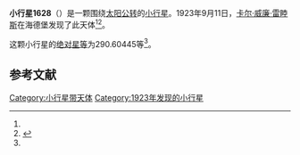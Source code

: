 {{Infobox planet
| bgcolour = #FFFFC0
| name = 1628 Strobel
| symbol = 
| image = 
| caption = 
| discovery = yes
| discovery_ref = 
| discoverer = [[卡尔·威廉·雷睦斯|卡尔·威廉·雷睦斯]]
| discovery_site = [[海德堡|海德堡]] 
| discovered = 1923年9月11日
| designations = yes
| mp_name = 
| named_after = 
| alt_names = 1923 OG/ 1926 GY / 1947 GC / 1949 QA2 / 1952 DV2 / 1957 CA / 1960 WH
| mp_category = [[主带小行星|主带小行星]]
| orbit_ref = <ref name="a">[http://ssd.jpl.nasa.gov/sbdb.cgi?sstr=1628 1628 Strobel] {{Wayback|url=http://ssd.jpl.nasa.gov/sbdb.cgi?sstr=1628 |date=20210826230653 }}，小行星數據庫瀏覽器（JPL Small-Body Database Browser）－[[美国国家航空航天局|美国国家航空航天局]]喷气推进实验室</ref>
| epoch = 2456400.5 (2013年4月18日更新)
| aphelion = {{convert|3.2171868|AU|km|3|abbr=on|lk=out}}
| perihelion = {{convert|2.8060046|AU|km|3|abbr=on}}
| semimajor = {{convert|3.0115957|AU|km|3|abbr=on}}
| eccentricity = 0.0682665
| period = 1908.945019 [[日|日]]<br />5.23[[儒略年|儒略年]]
| avg_speed = 
| inclination = 19.37454
| asc_node = 181.31215
| mean_anomaly = 
| arg_peri = 290.60445
| satellites = 
| physical_characteristics = yes
| dimensions = 
| mass = 
| density = 
| surface_grav = 
| escape_velocity = 
| sidereal_day = 
| axial_tilt = 
| pole_ecliptic_lat = 
| pole_ecliptic_lon = 
| albedo = 
| temperatures= 
| temp_name1 = 
| mean_temp_1 = 
| max_temp_1 = 
| temp_name2 = 
| max_temp_2 = 
| spectral_type = 
| abs_magnitude = 290.60445
}}

'''小行星1628'''（{{lang-en|1628 Strobel}}）是一颗围绕[[太阳|太阳]][[公转|公转]]的[[小行星|小行星]]。1923年9月11日，[[卡尔·威廉·雷睦斯|卡尔·威廉·雷睦斯]]在海德堡发现了此天体<ref name="a" /><ref>{{cite news|title=小行星列表|url=http://cfa-www.harvard.edu/iau/lists/NumberedMPs.txt|accessdate=2013-07-08|newspaper=哈佛大学|archive-date=2008-05-17|archive-url=https://web.archive.org/web/20080517010638/http://cfa-www.harvard.edu/iau/lists/NumberedMPs.txt|dead-url=no}}</ref>。

这颗小行星的[[绝对星等|绝对星等]]为290.60445等<ref name="a" />。

==参考文献==
{{reflist}}
{{Minor Planet Number|[[小行星1627|小行星1627]]|[[小行星1629|小行星1629]]}}

{{小天体}}

[[Category:小行星带天体|Category:小行星带天体]]
[[Category:1923年发现的小行星|Category:1923年发现的小行星]]

{{asteroid-stub}}